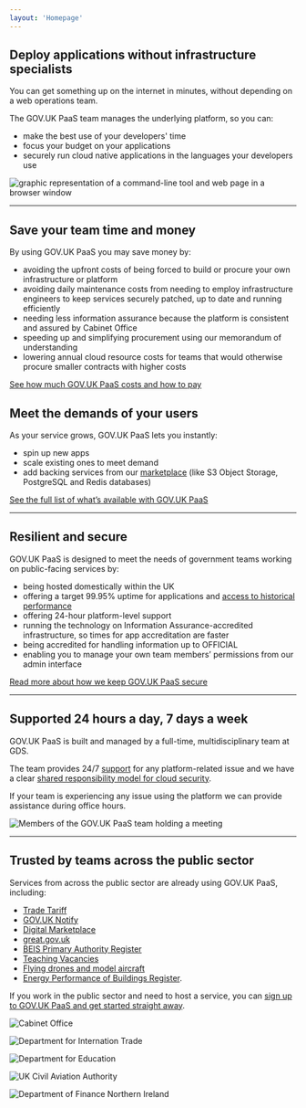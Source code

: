 ```yaml
---
layout: 'Homepage'
---
```



<GridRow>

<GridColumn width='one-half'>

## Deploy applications without infrastructure specialists

You can get something up on the internet in minutes, without depending on a web operations team.

The GOV.UK PaaS team manages the underlying platform, so you can:

-   make the best use of your developers' time
-   focus your budget on your applications
-   securely run cloud native applications in the languages your developers use

</GridColumn>
<GridColumn width='one-half'>

![graphic representation of a command-line tool and web page in a browser window](/assets/images/product/1-o.svg)

</GridColumn>

<GridColumn>
  <hr className="govuk-section-break govuk-section-break--l govuk-section-break--visible" />
</GridColumn>

<GridColumn width='two-thirds'>

## Save your team time and money

By using GOV.UK PaaS you may save money by:

-   avoiding the upfront costs of being forced to build or procure your own infrastructure or platform
-   avoiding daily maintenance costs from needing to employ infrastructure engineers to keep services securely patched, up to date and running efficiently
-   needing less information assurance because the platform is consistent and assured by Cabinet Office
-   speeding up and simplifying procurement using our memorandum of understanding
-   lowering annual cloud resource costs for teams that would otherwise procure smaller contracts with higher costs

[See how much GOV.UK PaaS costs and how to pay](/pricing)

</GridColumn>

<GridColumn width='two-thirds'>

## Meet the demands of your users

As your service grows, GOV.UK PaaS lets you instantly:

- spin up new apps
- scale existing ones to meet demand
- add backing services from our [marketplace](https://admin.london.cloud.service.gov.uk/marketplace) (like S3 Object Storage, PostgreSQL and Redis databases)

[See the full list of what’s available with GOV.UK PaaS](/features)

</GridColumn>

<GridColumn>
  <hr className="govuk-section-break govuk-section-break--l govuk-section-break--visible" />
</GridColumn>

<GridColumn width='two-thirds'>

## Resilient and secure

GOV.UK PaaS is designed to meet the needs of government teams working on public-facing services by:

-   being hosted domestically within the UK
-   offering a target 99.95% uptime for applications and [access to historical performance](https://status.cloud.service.gov.uk/)
-   offering 24-hour platform-level support
-   running the technology on Information Assurance-accredited infrastructure, so times for app accreditation are faster
-   being accredited for handling information up to OFFICIAL
-   enabling you to manage your own team members’ permissions from our admin interface

[Read more about how we keep GOV.UK PaaS secure](/security)

</GridColumn>

<GridColumn>
  <hr className="govuk-section-break govuk-section-break--l govuk-section-break--visible" />
</GridColumn>

<GridColumn width='one-half'>

## Supported 24 hours a day, 7 days a week 

GOV.UK PaaS is built and managed by a full-time, multidisciplinary team at GDS.

The team provides 24/7 [support](https://admin.london.cloud.service.gov.uk/support) for any platform-related issue and we have a clear [shared responsibility model for cloud security](/security/#whos-responsible-for-what).

If your team is experiencing any issue using the platform we can provide assistance during office hours.

</GridColumn>

<GridColumn width='one-half'>

<img src="/assets/images/PaaS-team.jpg" loading="lazy" alt="Members of the GOV.UK PaaS team holding a meeting" />

</GridColumn>

<GridColumn>
  <hr className="govuk-section-break govuk-section-break--l govuk-section-break--visible" />
</GridColumn>

<GridColumn width='one-half'>

## Trusted by teams across the public sector

Services from across the public sector are already using GOV.UK PaaS, including: 
-   [Trade Tariff](https://www.gov.uk/trade-tariff)
-   [GOV.UK Notify](https://www.notifications.service.gov.uk/)
-   [Digital Marketplace](https://www.digitalmarketplace.service.gov.uk/)
-   [great.gov.uk](https://great.gov.uk)
-   [BEIS Primary Authority Register](https://primary-authority.beis.gov.uk/about)
-   [Teaching Vacancies](https://teaching-vacancies.service.gov.uk/)
-   [Flying drones and model aircraft](https://register-drones.caa.co.uk/)
-   [Energy Performance of Buildings Register](https://getting-new-energy-certificate.digital.communities.gov.uk/).

If you work in the public sector and need to host a service, you can [sign up to GOV.UK PaaS and get started straight away](https://www.cloud.service.gov.uk/get-started/).

</GridColumn>

<GridColumn width='one-half tenant-logos'>

![Cabinet Office](/assets/images/logos/co.jpg)

![Department for Internation Trade](/assets/images/logos/dit.jpg)

![Department for Education](/assets/images/logos/dfe.jpg)

![UK Civil Aviation Authority](/assets/images/logos/caa.jpg)

![Department of Finance Northern Ireland](/assets/images/logos/dof-ni.png)

</GridColumn>
</GridRow>
